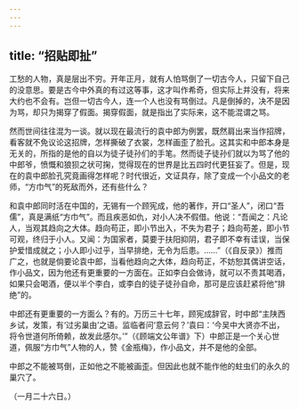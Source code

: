 ```yaml
---
---
---
```

title: “招贴即扯”
---



工愁的人物，真是层出不穷。开年正月，就有人怕骂倒了一切古今人，只留下自己的没意思。要是古今中外真的有过这等事，这才叫作希奇，但实际上并没有，将来大约也不会有。岂但一切古今人，连一个人也没有骂倒过。凡是倒掉的，决不是因为骂，却只为揭穿了假面。揭穿假面，就是指出了实际来，这不能混谓之骂。

然而世间往往混为一谈。就以现在最流行的袁中郎为例罢，既然肩出来当作招牌，看客就不免议论这招牌，怎样撕破了衣裳，怎样画歪了脸孔。这其实和中郎本身是无关的，所指的是他的自以为徒子徒孙们的手笔。然而徒子徒孙们就以为骂了他的中郎爷，愤慨和狼狈之状可掬，觉得现在的世界是比五四时代更狂妄了。但是，现在的袁中郎脸孔究竟画得怎样呢？时代很近，文证具存，除了变成一个小品文的老师，“方巾气”的死敌而外，还有些什么？

和袁中郎同时活在中国的，无锡有一个顾宪成，他的著作，开口“圣人”，闭口“吾儒”，真是满纸“方巾气”。而且疾恶如仇，对小人决不假借。他说：“吾闻之：凡论人，当观其趋向之大体。趋向苟正，即小节出入，不失为君子；趋向苟差，即小节可观，终归于小人。又闻：为国家者，莫要于扶阳抑阴，君子即不幸有诖误，当保护爱惜成就之；小人即小过乎，当早排绝，无令为后患。……”（《自反录》）推而广之，也就是倘要论袁中郎，当看他趋向之大体，趋向苟正，不妨恕其偶讲空话，作小品文，因为他还有更重要的一方面在。正如李白会做诗，就可以不责其喝酒，如果只会喝酒，便以半个李白，或李白的徒子徒孙自命，那可是应该赶紧将他“排绝”的。

中郎还有更重要的一方面么？有的。万历三十七年，顾宪成辞官，时中郎“主陕西乡试，发策，有‘过劣巢由’之语。监临者问‘意云何？’袁曰：‘今吴中大贤亦不出，将令世道何所倚赖，故发此感尔。’”（《顾端文公年谱》下）中郎正是一个关心世道，佩服“方巾气”人物的人，赞《金瓶梅》，作小品文，并不是他的全部。

中郎之不能被骂倒，正如他之不能被画歪。但因此也就不能作他的蛀虫们的永久的巢穴了。

（一月二十六日。）